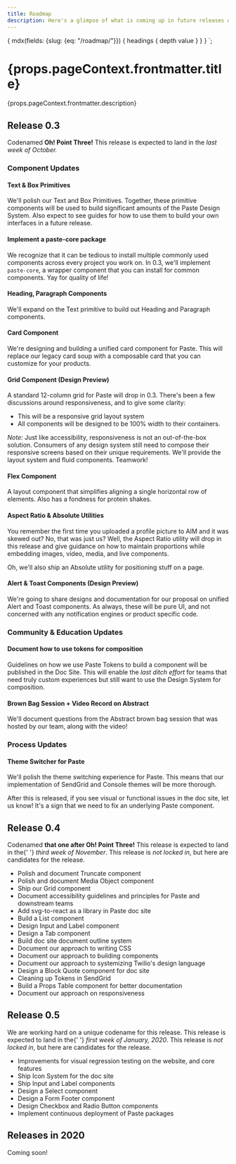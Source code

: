 ```yaml
---
title: Roadmap
description: Here's a glimpse of what is coming up in future releases of Paste. Unless explicitly mentioned, all roadmap dates are tentative and subject to change.
---
```



  {
    mdx(fields: {slug: {eq: "/roadmap/"}}) {
      headings {
        depth
        value
      }
    }
  }
`;

<contentwrapper>

<TableOfContents headings={props.data.mdx.headings} />

<content>

<h1>{props.pageContext.frontmatter.title}</h1>

<p>{props.pageContext.frontmatter.description}</p>

<Box marginTop={40}>

## Release 0.3

<Callout>
  <CalloutText>
    Codenamed <strong>Oh! Point Three!</strong> This release is expected to land in the <em>last week of October.</em>
  </CalloutText>
</Callout>

### Component Updates

#### Text & Box Primitives

We'll polish our Text and Box Primitives. Together, these primitive components will be used to build significant amounts of the Paste Design System. Also expect to see guides for how to use them to build your own interfaces in a future release.

#### Implement a paste-core package

We recognize that it can be tedious to install multiple commonly used components across every project you work on. In 0.3, we'll implement `paste-core`, a wrapper component that you can install for common components. Yay for quality of life!

#### Heading, Paragraph Components

We'll expand on the Text primitive to build out Heading and Paragraph components.

#### Card Component

We're designing and building a unified card component for Paste. This will replace our legacy card soup with a composable card that you can customize for your products.

#### Grid Component (Design Preview)

A standard 12-column grid for Paste will drop in 0.3. There's been a few discussions around responsiveness, and to give some clarity:

- This will be a responsive grid layout system
- All components will be designed to be 100% width to their containers.

_Note:_ Just like accessibility, responsiveness is not an out-of-the-box solution. Consumers of any design system still need to compose their responsive screens based on their unique requirements. We'll provide the layout system and fluid components. Teamwork!

#### Flex Component

A layout component that simplifies aligning a single horizontal row of elements. Also has a fondness for protein shakes.

#### Aspect Ratio & Absolute Utilities

You remember the first time you uploaded a profile picture to AIM and it was skewed out? No, that was just us? Well, the Aspect Ratio utility will drop in this release and give guidance on how to maintain proportions while embedding images, video, media, and live components.

Oh, we'll also ship an Absolute utility for positioning stuff on a page.

#### Alert & Toast Components (Design Preview)

We're going to share designs and documentation for our proposal on unified Alert and Toast components. As always, these will be pure UI, and not concerned with any notification engines or product specific code.

### Community & Education Updates

#### Document how to use tokens for composition

Guidelines on how we use Paste Tokens to build a component will be published in the Doc Site. This will enable the _last ditch effort_ for teams that need truly custom experiences but still want to use the Design System for composition.

#### Brown Bag Session + Video Record on Abstract

We'll document questions from the Abstract brown bag session that was hosted by our team, along with the video!

### Process Updates

#### Theme Switcher for Paste

We'll polish the theme switching experience for Paste. This means that our implementation of SendGrid and Console themes will be more thorough.

After this is released, if you see visual or functional issues in the doc site, let us know! It's a sign that we need to fix an underlying Paste component.

</Box>
<Box marginTop={60}>

## Release 0.4

<Callout>
  <CalloutText>
    Codenamed <strong>that one after Oh! Point Three!</strong> This release is expected to land in the{' '}
    <em>third week of November</em>. This release is <em>not locked in</em>, but here are candidates for the release.
  </CalloutText>
</Callout>

- Polish and document Truncate component
- Polish and document Media Object component
- Ship our Grid component
- Document accessibility guidelines and principles for Paste and downstream teams
- Add svg-to-react as a library in Paste doc site
- Build a List component
- Design Input and Label component
- Design a Tab component
- Build doc site document outline system
- Document our approach to writing CSS
- Document our approach to building components
- Document our approach to systemizing Twilio's design language
- Design a Block Quote component for doc site
- Cleaning up Tokens in SendGrid
- Build a Props Table component for better documentation
- Document our approach on responsiveness

## Release 0.5

<Callout>
  <CalloutText>
    We are working hard on a unique codename for this release. This release is expected to land in the{' '}
    <em>first week of January, 2020</em>. This release is <em>not locked in</em>, but here are candidates for the
    release.
  </CalloutText>
</Callout>

- Improvements for visual regression testing on the website, and core features
- Ship Icon System for the doc site
- Ship Input and Label components
- Design a Select component
- Design a Form Footer component
- Design Checkbox and Radio Button components
- Implement continuous deployment of Paste packages

## Releases in 2020

Coming soon!

</Box>

</content>

</contentwrapper>
